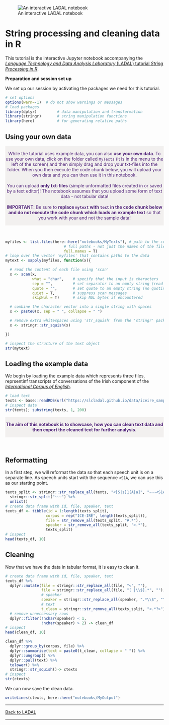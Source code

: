 
![An interactive LADAL notebook](https://slcladal.github.io/images/uq1.jpg)

# String processing and cleaning data in R

This tutorial is the interactive Jupyter notebook accompanying the [*Language Technology and Data Analysis Laboratory* (LADAL) tutorial *String Processing in R*](https://ladal.edu.au/coll.html). 


**Preparation and session set up**

We set up our session by activating the packages we need for this tutorial. 

```r
# set options
options(warn=-1)  # do not show warnings or messages
# load packages
library(dplyr)         # data manipulation and transformation
library(stringr)       # string manipulation functions
library(here)          # for generating relative paths
```



## Using your own data

<div class="warning" style='padding:0.1em; background-color: rgba(215,209,204,.3); color:#51247a'>
<span>
<p style='margin-top:1em; text-align:center'>

While the tutorial uses example data, you can also **use your own data**. To use your own data, click on the folder called `MyTexts` (it is in the menu to the left of the screen) and then simply drag and drop your txt-files into the folder. When you then execute the code chunk below, you will upload your own data and you can then use it in this notebook.<br>
<br>
You can upload <b>only txt-files</b> (simple unformatted files created in or saved by a text editor)! The notebook assumes that you upload some form of text data - not tabular data! <br>
<br>
<b>IMPORTANT</b>: Be sure to <b>replace `mytext` with `text` in the code chunk below and  do not execute the code chunk which loads an example text</b> so that you work with your and not the sample data!</b><br>
</p>
<p style='margin-left:1em;'>
</p></span>
</div>

<br>


```r
myfiles <- list.files(here::here("notebooks/MyTexts"), # path to the corpus data
                          # full paths - not just the names of the files
                          full.names = T) 
# loop over the vector 'myfiles' that contains paths to the data
mytext <- sapply(myfiles, function(x){

  # read the content of each file using 'scan'
  x <- scan(x, 
            what = "char",    # specify that the input is characters
            sep = "",         # set separator to an empty string (read entire content)
            quote = "",       # set quote to an empty string (no quoting)
            quiet = T,        # suppress scan messages
            skipNul = T)      # skip NUL bytes if encountered

  # combine the character vector into a single string with spaces
  x <- paste0(x, sep = " ", collapse = " ")

  # remove extra whitespaces using 'str_squish' from the 'stringr' package
  x <- stringr::str_squish(x)

})

# inspect the structure of the text object
str(mytext)
```

## Loading the example data

We begin by loading the example data which represents three files, reprsentinf transcripts of conversations of the Irish component of the [*International Corpus of English*](https://www.ice-corpora.uzh.ch/en.html). 

```r
# load text
texts <- base::readRDS(url("https://slcladal.github.io/data/iceire_sample.rda", "rb"))
# inspect data
str(texts); substring(texts, 1, 200)
```

<div class="warning" style='padding:0.1em; background-color: rgba(215,209,204,.3); color:#51247a'>
<span>
<p style='margin-top:1em; text-align:center'>
<b>The aim of this notebook is to showcase, how you can clean text data and then export the cleaned text for further analysis.</b> <br>
</p>
<p style='margin-left:1em;'>
</p></span>
</div>

<br>

## Reformatting

In a first step, we will reformat the data so that each speech unit is on a separate line. As speech units start with the sequence `<S1A`, we can use this as our starting point.

```r
texts_split <- stringr::str_replace_all(texts, "<[S|s]1[A|a]", "~~~<S1A") %>%
  stringr::str_split("~~~") %>%
  unlist() 
# create data frame with id, file, speaker, text 
texts_df <- tibble(id = 1:length(texts_split),
                  corpus = rep("ICE-IRE", length(texts_split)),
                  file = str_remove_all(texts_split, "#.*"),
                  speaker = str_remove_all(texts_split, ">.*"), 
                  texts_split)
# inspect
head(texts_df, 10)
```

## Cleaning

Now that we have the data in tabular format, it is easy to clean it.

```r
# create data frame with id, file, speaker, text 
texts_df %>%
  dplyr::mutate(file = stringr::str_replace_all(file, "<", ""),
                file = stringr::str_replace_all(file, "[ |\\$].*", ""),
                # speaker
                speaker = stringr::str_replace_all(speaker, ".*\\$", ""),
                # text
                t_clean = stringr::str_remove_all(texts_split, "<.*?>")) %>%
  # remove unneccessary rows
  dplyr::filter(!nchar(speaker) < 1,
                !nchar(speaker) > 2) -> clean_df 
# inspect
head(clean_df, 10)
```


```r
clean_df %>%
  dplyr::group_by(corpus, file) %>%
  dplyr::summarise(text = paste0(t_clean, collapse = " ")) %>%
  dplyr::ungroup() %>%
  dplyr::pull(text) %>%
  tolower() %>%
  stringr::str_squish()-> ctexts
# inspect
str(ctexts)
```

We can now save the clean data.

```r
writeLines(ctexts, here::here("notebooks/MyOutput")
```




***

[Back to LADAL](https://ladal.edu.au/string.html)

***

